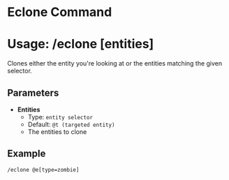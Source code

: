 # Eclone Command
# Usage: /eclone \[entities]
Clones either the entity you're looking at or the entities matching the given selector.

## Parameters
- **Entities**
  + Type: `entity selector`
  + Default: `@t (targeted entity)`
  + The entities to clone 

## Example
`/eclone @e[type=zombie]`
